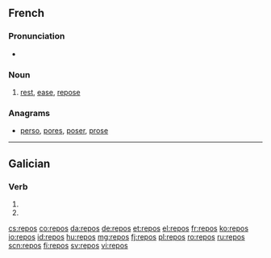 ==French==

===Pronunciation===
* {{audio|Fr-repos.ogg|audio}}

===Noun===
{{fr-noun|m|-}}

# [[rest]], [[ease]], [[repose]]

===Anagrams===
* [[perso#French|perso]], [[pores#French|pores]], [[poser#French|poser]], [[prose#French|prose]]

----

==Galician==

===Verb===
{{gl-verb-form}}

# {{conjugation of|repoñer||2|s|pres|ind|lang=gl}}
# {{conjugation of|repór||2|s|pres|ind|lang=gl}}

[[cs:repos]]
[[co:repos]]
[[da:repos]]
[[de:repos]]
[[et:repos]]
[[el:repos]]
[[fr:repos]]
[[ko:repos]]
[[io:repos]]
[[id:repos]]
[[hu:repos]]
[[mg:repos]]
[[fj:repos]]
[[pl:repos]]
[[ro:repos]]
[[ru:repos]]
[[scn:repos]]
[[fi:repos]]
[[sv:repos]]
[[vi:repos]]